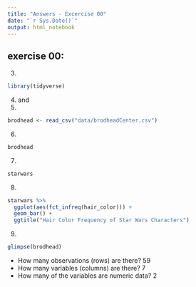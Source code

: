 ```yaml
---
title: "Answers - Excercise 00"
date: "`r Sys.Date()`"
output: html_notebook
---
```


## exercise 00:  

3. 

```r
library(tidyverse)
```


4. and 
5.

```r
brodhead <- read_csv("data/brodheadCenter.csv")
```


6.

```r
brodhead
```


7.

```r
starwars
```

8.
```r
starwars %>% 
  ggplot(aes(fct_infreq(hair_color))) + 
  geom_bar() + 
  ggtitle("Hair Color Frequency of Star Wars Characters")
```


9.
```r
glimpse(brodhead)
```

- How many observations (rows) are there?  59
- How many variables (columns) are there?  7
- How many of the variables are numeric data? 2